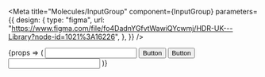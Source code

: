 

<Meta
    title="Molecules/InputGroup"
    component={InputGroup}
    parameters={{
        design: {
            type: "figma",
            url: "https://www.figma.com/file/fo4DadnYGfvtWawiQYcwmj/HDR-UK---Library?node-id=1021%3A16226",
        },
    }}
/>

<Canvas>
    <Story name="Variations">
        {props => (
            <Card>
                <CardBody>
                    <InputGroup mb={10}>
                        <Input />
                        <Button>Button</Button>
                    </InputGroup>
                    <InputGroup>
                        <Button>Button</Button>
                        <Input />
                    </InputGroup>
                </CardBody>
            </Card>
        )}
    </Story>
</Canvas>
